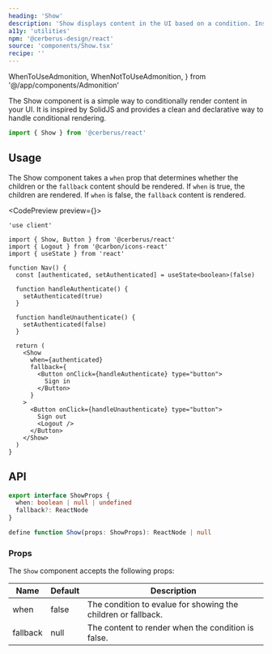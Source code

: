 ```yaml
---
heading: 'Show'
description: 'Show displays content in the UI based on a condition. Inspired by SolidJS.'
a11y: 'utilities'
npm: '@cerberus-design/react'
source: 'components/Show.tsx'
recipe: ''
---
```


  WhenToUseAdmonition,
  WhenNotToUseAdmonition,
} from '@/app/components/Admonition'

The Show component is a simple way to conditionally render content in your UI. It is inspired by SolidJS and provides a clean and declarative way to handle conditional rendering.

```ts
import { Show } from '@cerberus/react'
```

<WhenNotToUseAdmonition description="If you need to toggle an action between states based on user interaction, use the Toggle." />

## Usage

The Show component takes a `when` prop that determines whether the children or the `fallback` content should be rendered. If `when` is true, the children are rendered. If `when` is false, the `fallback` content is rendered.

<CodePreview preview={<ShowPreview />}>
```tsx title="auth-button.tsx"
'use client'

import { Show, Button } from '@cerberus/react'
import { Logout } from '@carbon/icons-react'
import { useState } from 'react'

function Nav() {
  const [authenticated, setAuthenticated] = useState<boolean>(false)

  function handleAuthenticate() {
    setAuthenticated(true)
  }

  function handleUnauthenticate() {
    setAuthenticated(false)
  }

  return (
    <Show
      when={authenticated}
      fallback={
        <Button onClick={handleAuthenticate} type="button">
          Sign in
        </Button>
      }
    >
      <Button onClick={handleUnauthenticate} type="button">
        Sign out
        <Logout />
      </Button>
    </Show>
  )
}
```
</CodePreview>


## API

```ts showLineNumbers=false
export interface ShowProps {
  when: boolean | null | undefined
  fallback?: ReactNode
}

define function Show(props: ShowProps): ReactNode | null
```

### Props

The `Show` component accepts the following props:

| Name     | Default | Description                                                   |
| -------- | ------- | ------------------------------------------------------------- |
| when     | false   | The condition to evalue for showing the children or fallback. |
| fallback | null    | The content to render when the condition is false.            |
